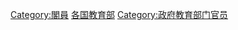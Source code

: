 {{Commonscat|Education ministers by country|各國教育部長}}

[[Category:閣員|Category:閣員]]
[[Category:各国教育部|]]
[[Category:政府教育部门官员|Category:政府教育部门官员]]